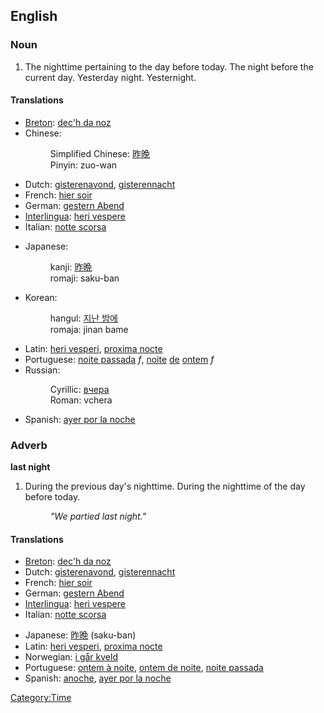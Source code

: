 ==English==

===Noun===
# The nighttime pertaining to the day before today.  The night before the current day.  Yesterday night.  Yesternight.

====Translations====
{{top}}
*[[Breton]]: [[dec'h da noz]]
*Chinese: 
*: Simplified Chinese: [[昨晚]] 
*: Pinyin: zuo-wan
*Dutch: [[gisterenavond]], [[gisterennacht]]
*French: [[hier soir]]
*German: [[gestern Abend]]
*[[Interlingua]]: [[heri vespere]]
*Italian: [[notte scorsa]]
{{mid}}
*Japanese: 
*: kanji: [[昨晩]] 
*: romaji: saku-ban
*Korean: 
*: hangul: [[지난 밤에]] 
*: romaja: jinan bame
*Latin: [[heri vesperi]], [[proxima nocte]]
*Portuguese: [[noite passada]] ''f'', [[noite]] [[de]] [[ontem]] ''f''
*Russian: 
*: Cyrillic: [[вчера]]
*: Roman: vchera
*Spanish: [[ayer por la noche]]
{{bottom}}

===Adverb===
'''last night'''

# During the previous day's nighttime.  During the nighttime of the day before today.
#:''"We partied last night."''

====Translations====
{{top}}
*[[Breton]]: [[dec'h da noz]]
*Dutch: [[gisterenavond]], [[gisterennacht]]
*French: [[hier soir]]
*German: [[gestern Abend]]
*[[Interlingua]]: [[heri vespere]]
*Italian: [[notte scorsa]]
{{mid}}
*Japanese: [[昨晩]] (saku-ban)
*Latin: [[heri vesperi]], [[proxima nocte]]
*Norwegian: [[i går kveld]]
*Portuguese: [[ontem à noite]], [[ontem de noite]], [[noite passada]]
*Spanish: [[anoche]], [[ayer por la noche]]
{{bottom}}

[[Category:Time]]